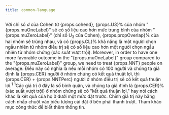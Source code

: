 ```yaml
---
title: common-language
---
```



<Typography variant="body1" gutterBottom>
Với chỉ số <em>d</em> của Cohen từ {props.cohend}, {props.U3}% của nhóm "{props.muOneLabel}" sẽ có số liệu cao hơn mức trung bình của nhóm "{props.muZeroLabel}" (chỉ số U<sub>3</sub> của Cohen), {props.propOverlap}% của hai nhóm sẽ trùng nhau, và có {props.CL}% khả năng là một người chọn ngẫu nhiên từ nhóm điều trị sẽ có số liệu cao hơn một người chọn ngẫu nhiên từ nhóm chứng (xác suất vượt trội). Moreover, in order to have one more favorable outcome in the "{props.muOneLabel}" group compared to the "{props.muZeroLabel}" group, we need to treat {props.NNT} people on average. Điều này có nghĩa là nếu mỗi nhóm có 100 người và chúng ta giả định là {props.CER} người ở nhóm chứng có 
kết quả thuật lợi, thì {props.CER} + {props.NNTPerc} người ở nhóm điều trị sẽ có kết quả thuận lợi.<sup>1</sup>
</Typography>
<Typography variant="body2" gutterBottom>
<sup>1</sup>Các giá trị ở đây là số bình quân, và chúng ta giả định là {props.CER}% (xác suất vượt trội) ở nhóm chứng sẽ có "kết quả thuận lợi," hay nói cách khác là kết quả của họ ở dưới một mức đặt trước. Chỉnh giá trị này bằng cách nhấp chuột vào biểu tượng cài đặt ở bên phải thanh trượt. Tham khảo mục công thức để biết thêm thông tin.
</Typography>
